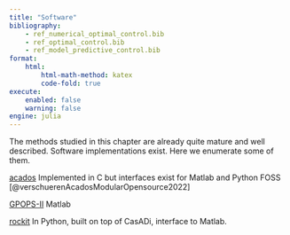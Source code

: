 ```yaml
---
title: "Software"
bibliography: 
    - ref_numerical_optimal_control.bib
    - ref_optimal_control.bib
    - ref_model_predictive_control.bib
format:
    html:
        html-math-method: katex
        code-fold: true
execute:
    enabled: false
    warning: false
engine: julia
---
```


The methods studied in this chapter are already quite mature and well described. Software implementations exist. Here we enumerate some of them. 

[acados](https://github.com/acados/acados) Implemented in C but interfaces exist for Matlab and Python FOSS [@verschuerenAcadosModularOpensource2022]

[GPOPS-II](https://www.gpops2.com/) Matlab

[rockit](https://gitlab.kuleuven.be/meco-software/rockit) In Python, built on top of CasADi, interface to Matlab. 